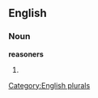 
==English==

===Noun===
'''reasoners'''

# {{plural of|[[reasoner]]}}

[[Category:English plurals]]